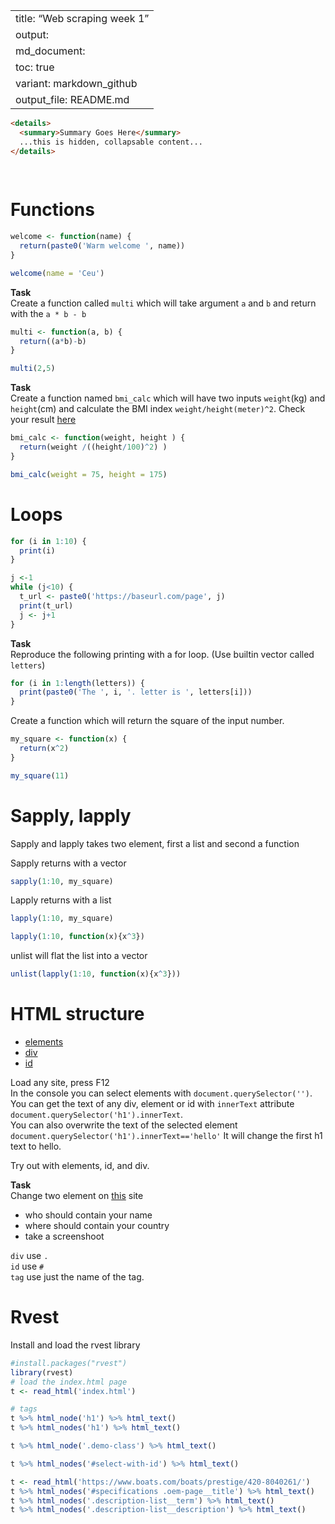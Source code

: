 
---
title: "Web scraping week 1"
output:
  md_document:
    toc: true
    variant: markdown_github
  output_file: README.md
---

```md

<details>
  <summary>Summary Goes Here</summary>
  ...this is hidden, collapsable content...
</details>
  
  
```

# Functions

```r
welcome <- function(name) {
  return(paste0('Warm welcome ', name))
}

welcome(name = 'Ceu')

```

**Task**<br>
Create a function called `multi` which will take argument `a` and `b` and return with the `a * b - b`
```r
multi <- function(a, b) {
  return((a*b)-b)
}
```

```r
multi(2,5)
```

**Task**<br>
Create a function named `bmi_calc` which will have two inputs `weight`(kg) and `height`(cm) and calculate the BMI index `weight/height(meter)^2`. Check your result [here](https://www.nhlbi.nih.gov/health/educational/lose_wt/BMI/bmicalc.htm)

```r
bmi_calc <- function(weight, height ) {
  return(weight /((height/100)^2) )
}

```


```r
bmi_calc(weight = 75, height = 175)
```




# Loops

```r
for (i in 1:10) {
  print(i)
}

j <-1
while (j<10) {
  t_url <- paste0('https://baseurl.com/page', j)
  print(t_url)
  j <- j+1
}


```

**Task**<br>
Reproduce the following printing with a for loop. (Use builtin vector called `letters`)
```r
for (i in 1:length(letters)) {
  print(paste0('The ', i, '. letter is ', letters[i]))
}


```



Create a function which will return the square of the input number.

```r
my_square <- function(x) {
  return(x^2)
}

```

```r
my_square(11)
```

# Sapply, lapply

Sapply and lapply takes two element, first a list and second a function<br>


Sapply returns with a vector
```r
sapply(1:10, my_square)
```


Lapply returns with a list
```r
lapply(1:10, my_square)
```


```r
lapply(1:10, function(x){x^3})
```

unlist will flat the list into a vector
```r
unlist(lapply(1:10, function(x){x^3}))

```


# HTML structure

* [elements](https://developer.mozilla.org/en-US/docs/Web/HTML/Element)
* [div](https://developer.mozilla.org/en-US/docs/Web/HTML/Element/div)
* [id](https://developer.mozilla.org/en-US/docs/Web/HTML/Global_attributes/id)

Load any site, press F12<br>
In the console you can select elements with `document.querySelector('')`. <br>
You can get the text of any div, element or id with `innerText` attribute `document.querySelector('h1').innerText`. <br>
You can also overwrite the text of the selected element `document.querySelector('h1').innerText=='hello'` It will change the first h1 text to hello. <br>

Try out with elements, id, and div.



**Task**<br>
Change two element on [this](https://www.guinnessworldrecords.com/world-records/most-lasso-texas-skips-in-one-minute) site

* who should contain your name
* where should contain your country
* take a screenshoot


`div` use `.` <br>
`id` use `#` <br>
`tag` use just the name of the tag.




# Rvest

Install and load the rvest library
```r
#install.packages("rvest")
library(rvest)
# load the index.html page
t <- read_html('index.html')

# tags
t %>% html_node('h1') %>% html_text()
t %>% html_nodes('h1') %>% html_text()

t %>% html_node('.demo-class') %>% html_text()

t %>% html_nodes('#select-with-id') %>% html_text()

```


```r
t <- read_html('https://www.boats.com/boats/prestige/420-8040261/')
t %>% html_nodes('#specifications .oem-page__title') %>% html_text()
t %>% html_nodes('.description-list__term') %>% html_text()
t %>% html_nodes('.description-list__description') %>% html_text()

```

